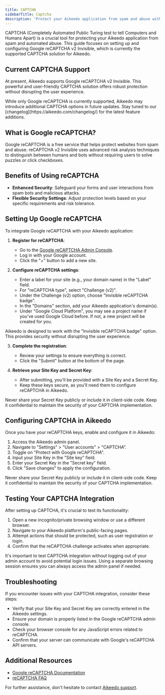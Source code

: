 ```yaml
---
title: CAPTCHA
sidebarTitle: Captcha
description: 'Protect your Aikeedo application from spam and abuse with CAPTCHA integration'
---
```


CAPTCHA (Completely Automated Public Turing test to tell Computers and Humans Apart) is a crucial tool for protecting your Aikeedo application from spam and automated abuse. This guide focuses on setting up and configuring Google reCAPTCHA v2 Invisible, which is currently the supported CAPTCHA solution for Aikeedo.

## Current CAPTCHA Support

At present, Aikeedo supports Google reCAPTCHA v2 Invisible. This powerful and user-friendly CAPTCHA solution offers robust protection without disrupting the user experience.

<Note>
  While only Google reCAPTCHA is currently supported, Aikeedo may introduce additional CAPTCHA options in future updates. Stay tuned to our [changelog](https://aikeedo.com/changelog/) for the latest feature additions.
</Note>

## What is Google reCAPTCHA?

Google reCAPTCHA is a free service that helps protect websites from spam and abuse. reCAPTCHA v2 Invisible uses advanced risk analysis techniques to distinguish between humans and bots without requiring users to solve puzzles or click checkboxes.

## Benefits of Using reCAPTCHA

- **Enhanced Security**: Safeguard your forms and user interactions from spam bots and malicious attacks.
- **Flexible Security Settings**: Adjust protection levels based on your specific requirements and risk tolerance.

## Setting Up Google reCAPTCHA

To integrate Google reCAPTCHA with your Aikeedo application:

1. **Register for reCAPTCHA**:
   - Go to the [Google reCAPTCHA Admin Console](https://www.google.com/recaptcha/admin).
   - Log in with your Google account.
   - Click the "+" button to add a new site.

2. **Configure reCAPTCHA settings**:
   - Enter a label for your site (e.g., your domain name) in the "Label" field.
   - For "reCAPTCHA type", select "Challenge (v2)".
   - Under the Challenge (v2) option, choose "Invisible reCAPTCHA badge".
   - In the "Domains" section, add your Aikeedo application's domain(s).
   - Under "Google Cloud Platform", you may see a project name if you've used Google Cloud before. If not, a new project will be created for you.

<Note>
  Aikeedo is designed to work with the "Invisible reCAPTCHA badge" option. This provides security without disrupting the user experience.
</Note>

3. **Complete the registration**:
   - Review your settings to ensure everything is correct.
   - Click the "Submit" button at the bottom of the page.

4. **Retrieve your Site Key and Secret Key**:
   - After submitting, you'll be provided with a Site Key and a Secret Key.
   - Keep these keys secure, as you'll need them to configure reCAPTCHA in Aikeedo.

<Warning>
  Never share your Secret Key publicly or include it in client-side code. Keep it confidential to maintain the security of your CAPTCHA implementation.
</Warning>

## Configuring CAPTCHA in Aikeedo

Once you have your reCAPTCHA keys, enable and configure it in Aikeedo:

1. Access the Aikeedo admin panel.
2. Navigate to "Settings" > "User accounts" > "CAPTCHA".
3. Toggle on "Protect with Google reCAPTCHA".
4. Input your Site Key in the "Site key" field.
5. Enter your Secret Key in the "Secret key" field.
6. Click "Save changes" to apply the configuration.

<Warning>
  Never share your Secret Key publicly or include it in client-side code. Keep it confidential to maintain the security of your CAPTCHA implementation.
</Warning>

## Testing Your CAPTCHA Integration

After setting up CAPTCHA, it's crucial to test its functionality:

1. Open a new incognito/private browsing window or use a different browser.
2. Navigate to your Aikeedo platform's public-facing pages.
3. Attempt actions that should be protected, such as user registration or login.
4. Confirm that the reCAPTCHA challenge activates when appropriate.

<Note>
  It's important to test CAPTCHA integration without logging out of your admin account to avoid potential login issues. Using a separate browsing session ensures you can always access the admin panel if needed.
</Note>

## Troubleshooting

If you encounter issues with your CAPTCHA integration, consider these steps:

- Verify that your Site Key and Secret Key are correctly entered in the Aikeedo settings.
- Ensure your domain is properly listed in the Google reCAPTCHA admin console.
- Check your browser console for any JavaScript errors related to reCAPTCHA.
- Confirm that your server can communicate with Google's reCAPTCHA API servers.

## Additional Resources

- [Google reCAPTCHA Documentation](https://developers.google.com/recaptcha/docs/invisible)
- [reCAPTCHA FAQ](https://developers.google.com/recaptcha/docs/faq)

For further assistance, don't hesitate to contact [Aikeedo support](mailto:support@aikeedo.com).

